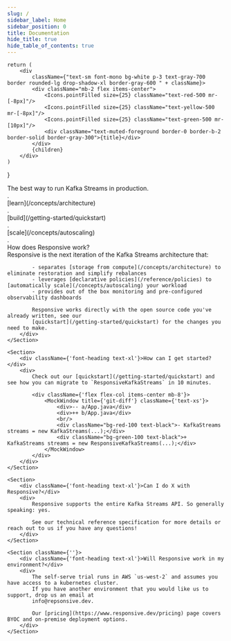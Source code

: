 ```yaml
---
slug: /
sidebar_label: Home
sidebar_position: 0
title: Documentation
hide_title: true
hide_table_of_contents: true
---
```



    return (
        <div
            className={"text-sm font-mono bg-white p-3 text-gray-700 border rounded-lg drop-shadow-xl border-gray-600 " + className}>
            <div className="mb-2 flex items-center">
                <Icons.pointFilled size={25} className="text-red-500 mr-[-8px]"/>
                <Icons.pointFilled size={25} className="text-yellow-500 mr-[-8px]"/>
                <Icons.pointFilled size={25} className="text-green-500 mr-[10px]"/>
                <div className="text-muted-foreground border-0 border-b-2 border-solid border-gray-300">{title}</div>
            </div>
            {children}
        </div>
    )
}

<div className={'flex flex-col text-center items-center text-4xl font-heading'}>
    The best way to run Kafka Streams in production<span className={'text-orange-500'}>.</span>
</div>

<div className={'flex items-baseline justify-between font-heading pb-6 px-[40%] -mt-3'}>
    <div className={'font-heading text-3xl text-orange-200'}>.</div>
    <div>[learn](/concepts/architecture)</div>
    <div className={'font-heading text-3xl text-orange-300'}>.</div>
    <div>[build](/getting-started/quickstart)</div>
    <div className={'font-heading text-3xl text-orange-400'}>.</div>
    <div>[scale](/concepts/autoscaling)</div>
    <div className={'font-heading text-3xl text-orange-500'}>.</div>
</div>


<div className={'grid grid-cols-2 gap-4 px-[10%]'}>
    <Section className={''}>
        <div className={'font-heading text-xl'}>How does Responsive work?</div>
        <div>
            Responsive is the next iteration of the Kafka Streams architecture that:

            - separates [storage from compute](/concepts/architecture) to eliminate restoration and simplify rebalances
            - leverages [declarative policies](/reference/policies) to [automatically scale](/concepts/autoscaling) your workload
            - provides out of the box monitoring and pre-configured observability dashboards

            Responsive works directly with the open source code you've already written, see our
            [quickstart](/getting-started/quickstart) for the changes you need to make.
        </div>
    </Section>

    <Section>
        <div className={'font-heading text-xl'}>How can I get started?</div>
        <div>
            Check out our [quickstart](/getting-started/quickstart) and see how you can migrate to `ResponsiveKafkaStreams` in 10 minutes.

            <div className={'flex flex-col items-center mb-8'}>
                <MockWindow title={'git-diff'} className={'text-xs'}>
                    <div>-- a/App.java</div>
                    <div>++ b/App.java</div>
                    <br/>
                    <div className="bg-red-100 text-black">- KafkaStreams streams = new KafkaStreams(...);</div>
                    <div className="bg-green-100 text-black">+ KafkaStreams streams = new ResponsiveKafkaStreams(...);</div>
                </MockWindow>
            </div>
        </div>
    </Section>

    <Section>
        <div className={'font-heading text-xl'}>Can I do X with Responsive?</div>
        <div>
            Responsive supports the entire Kafka Streams API. So generally speaking: yes.

            See our technical reference specification for more details or reach out to us if you have any questions!
        </div>
    </Section>

    <Section className={''}>
        <div className={'font-heading text-xl'}>Will Responsive work in my environment?</div>
        <div>
            The self-serve trial runs in AWS `us-west-2` and assumes you have access to a kubernetes cluster.
            If you have another environment that you would like us to support, drop us an email at
            info@repsonsive.dev.

            Our [pricing](https://www.responsive.dev/pricing) page covers BYOC and on-premise deployment options.
        </div>
    </Section>


</div>